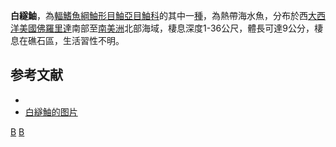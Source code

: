 {{Speciesbox
| taxon = Scorpaena albifimbria
| status = NE
| status_system = IUCN3.1
| binomial_authority =  [[Evermann|Evermann]] & [[Marsh|Marsh]], 1900 
| image = Scorpaena albifimbria - pone.0010676.g040.png
}}
'''白繸鮋'''，為[[輻鰭魚綱|輻鰭魚綱]][[鮋形目|鮋形目]][[鮋亞目|鮋亞目]][[鮋科|鮋科]]的其中一[[種|種]]，為熱帶海水魚，分布於西[[大西洋|大西洋]][[美國|美國]][[佛羅里達|佛羅里達]]南部至[[南美洲|南美洲]]北部海域，棲息深度1-36公尺，體長可達9公分，棲息在礁石區，生活習性不明。

==参考文献==
*{{FishBase_species|genus=Scorpaena|species=albifimbria|year=2014|month=7}}
* [https://www.diverosa.com/Bonaire/BON-019%20maybe%20juvenile%20Coral%20scorpionfish,%20Scorpaena%20albifimbria.jpg 白繸鮋的图片] {{Wayback|url=https://www.diverosa.com/Bonaire/BON-019%20maybe%20juvenile%20Coral%20scorpionfish,%20Scorpaena%20albifimbria.jpg |date=20160810145940 }}

{{taxonbar}}
[[Category:_1900年描述的鱼类|B]]
[[Category:鮋屬|B]]